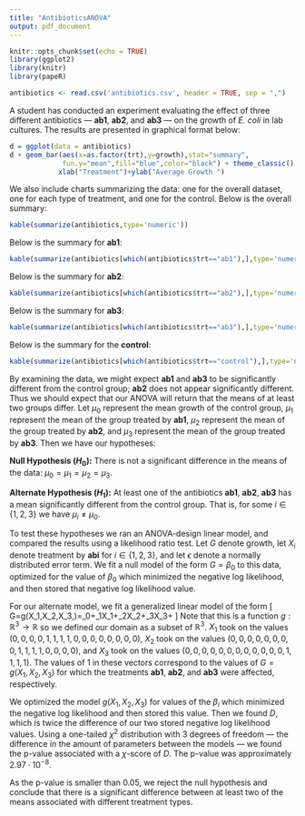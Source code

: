 ---
title: "AntibioticsANOVA"
output: pdf_document
---

```{r setup, include=FALSE}
knitr::opts_chunk$set(echo = TRUE)
library(ggplot2)
library(knitr)
library(papeR)
```

```{r readin,echo=FALSE}
antibiotics <- read.csv('antibiotics.csv', header = TRUE, sep = ",")
```

A student has conducted an experiment evaluating the effect of three different antibiotics --- **ab1**, **ab2**, and **ab3** --- on the growth of *E. coli* in lab cultures.  The results are presented in graphical format below:

```{r chicks, echo=FALSE}
d = ggplot(data = antibiotics)
d + geom_bar(aes(x=as.factor(trt),y=growth),stat="summary",
             fun.y="mean",fill="blue",color="black") + theme_classic() +
            xlab("Treatment")+ylab("Average Growth ")
```

We also include charts summarizing the data: one for the overall dataset, one for each type of treatment, and one for the control.  Below is the overall summary:

```{r antisummary,echo=FALSE}
kable(summarize(antibiotics,type='numeric'))
```

Below is the summary for **ab1**:

```{r ab1 summary, echo=FALSE}
kable(summarize(antibiotics[which(antibiotics$trt=="ab1"),],type='numeric'))
```

Below is the summary for **ab2**:

```{r ab2 summary, echo=FALSE}
kable(summarize(antibiotics[which(antibiotics$trt=="ab2"),],type='numeric'))
```

Below is the summary for **ab3**:

```{r ab3 summary, echo=FALSE}
kable(summarize(antibiotics[which(antibiotics$trt=="ab3"),],type='numeric'))
```

Below is the summary for the **control**:

```{r control summary, echo=FALSE, results='asis'}
kable(summarize(antibiotics[which(antibiotics$trt=="control"),],type='numeric'))
```

By examining the data, we might expect **ab1** and **ab3** to be significantly different from the control group; **ab2** does not appear significantly different.  Thus we should expect that our ANOVA will return that the means of at least two groups differ.  Let $\mu_0$ represent the mean growth of the control group, $\mu_1$ represent the mean of the group treated by **ab1**, $\mu_2$ represent the mean of the group treated by **ab2**, and $\mu_3$ represent the mean of the group treated by **ab3**.  Then we have our hypotheses:

**Null Hypothesis $(H_0)$:**  There is not a significant difference in the means of the data: $\mu_0=\mu_1=\mu_2=\mu_3$.

**Alternate Hypothesis $(H_1)$:**  At least one of the antibiotics **ab1**, **ab2**, **ab3** has a mean significantly different from the control group.  That is, for some $i\in\{1,2,3\}$ we have $\mu_i\neq\mu_0$.  

To test these hypotheses we ran an ANOVA-design linear model, and compared the results using a likelihood ratio test. Let $G$ denote growth, let $X_i$ denote treatment by **abi** for $i\in\{1,2,3\}$, and let $\epsilon$ denote a normally distributed error term.  We fit a null model of the form $G=\beta_0$ to this data, optimized for the value of $\beta_0$ which minimized the negative log likelihood, and then stored that negative log likelihood value.

For our alternate model, we fit a generalized linear model of the form
\[
G=g(X_1,X_2,X_3,)=\beta_0+\beta_1\cdot X_1+\beta_2\cdot X_2+\beta_3\cdot X_3+\epsilon
\]
Note that this is a function $g:\mathbb{R}^3\rightarrow\mathbb{R}$ so we defined our domain as a subset of $\mathbb{R}^3$.  $X_1$ took on the values $(0,0,0,0,1,1,1,1,0,0,0,0,0,0,0,0)$, $X_2$ took on the values $(0,0,0,0,0,0,0,0,1,1,1,1,0,0,0,0)$, and $X_3$ took on the values $(0,0,0,0,0,0,0,0,0,0,0,0,1,1,1,1)$.  The values of $1$ in these vectors correspond to the values of $G=g(X_1,X_2,X_3)$ for which the treatments **ab1**, **ab2**, and **ab3** were affected, respectively.

We optimized the model $g(X_1,X_2,X_3)$ for values of the $\beta_i$ which minimized the negative log likelihood and then stored this value.  Then we found $D$, which is twice the difference of our two stored negative log likelihood values.  Using a one-tailed $\chi^2$ distribution with $3$ degrees of freedom --- the difference in the amount of parameters between the models --- we found the p-value associated with a $\chi$-score of $D$.  The p-value was approximately $2.97\cdot10^{-8}$.

As the p-value is smaller than $0.05$, we reject the null hypothesis and conclude that there is a significant difference between at least two of the means associated with different treatment types.  
